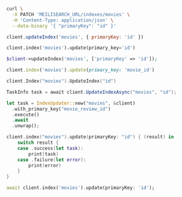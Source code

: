 <CodeGroup>

```bash cURL
curl \
  -X PATCH 'MEILISEARCH_URL/indexes/movies' \
  -H 'Content-Type: application/json' \
  --data-binary '{ "primaryKey": "id" }'
```

```javascript JS
client.updateIndex('movies', { primaryKey: 'id' })
```

```python Python
client.index('movies').update(primary_key='id')
```

```php PHP
$client->updateIndex('movies', ['primaryKey' => 'id']);
```

```ruby Ruby
client.index('movies').update(primary_key: 'movie_id')
```

```go Go
client.Index("movies").UpdateIndex("id")
```

```csharp C#
TaskInfo task = await client.UpdateIndexAsync("movies", "id");
```

```rust Rust
let task = IndexUpdater::new("movies", &client)
  .with_primary_key("movie_review_id")
  .execute()
  .await
  .unwrap();
```

```swift Swift
client.index("movies").update(primaryKey: "id") { (result) in
    switch result {
    case .success(let task):
        print(task)
    case .failure(let error):
        print(error)
    }
}
```

```dart Dart
await client.index('movies').update(primaryKey: 'id');
```
</CodeGroup>